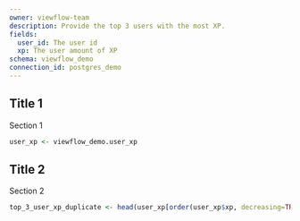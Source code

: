 ```yaml
---
owner: viewflow-team
description: Provide the top 3 users with the most XP.
fields:
  user_id: The user id
  xp: The user amount of XP
schema: viewflow_demo
connection_id: postgres_demo
---
```


## Title 1
Section 1
```r
user_xp <- viewflow_demo.user_xp
```

## Title 2
Section 2
```r
top_3_user_xp_duplicate <- head(user_xp[order(user_xp$xp, decreasing=TRUE),], n = 3)
```
